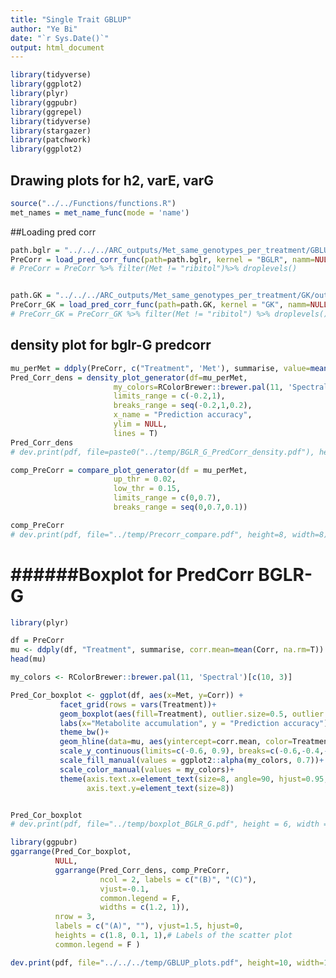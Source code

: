 ```yaml
---
title: "Single Trait GBLUP"
author: "Ye Bi"
date: "`r Sys.Date()`"
output: html_document
---
```


```r
library(tidyverse)
library(ggplot2)
library(plyr)
library(ggpubr)
library(ggrepel)
library(tidyverse)
library(stargazer)
library(patchwork)
library(ggplot2)
```

## Drawing plots for h2, varE, varG
```r
source("../../Functions/functions.R")
met_names = met_name_func(mode = 'name')
```

##Loading pred corr 
```r
path.bglr = "../../../ARC_outputs/Met_same_genotypes_per_treatment/GBLUP/outputs_GBLUP/"
PreCorr = load_pred_corr_func(path=path.bglr, kernel = "BGLR", namm=NULL)
# PreCorr = PreCorr %>% filter(Met != "ribitol")%>% droplevels()


path.GK = "../../../ARC_outputs/Met_same_genotypes_per_treatment/GK/outputs_GK/"
PreCorr_GK = load_pred_corr_func(path=path.GK, kernel = "GK", namm=NULL)
# PreCorr_GK = PreCorr_GK %>% filter(Met != "ribitol") %>% droplevels()
```


## density plot for bglr-G predcorr
```r
mu_perMet = ddply(PreCorr, c("Treatment", 'Met'), summarise, value=mean(Corr, na.rm=T))
Pred_Corr_dens = density_plot_generator(df=mu_perMet, 
                       my_colors=RColorBrewer::brewer.pal(11, 'Spectral')[c(10,3)],
                       limits_range = c(-0.2,1),
                       breaks_range = seq(-0.2,1,0.2), 
                       x_name = "Prediction accuracy",
                       ylim = NULL,
                       lines = T)
Pred_Corr_dens
# dev.print(pdf, file=paste0("../temp/BGLR_G_PredCorr_density.pdf"), height=4, width=8)
```

```r
comp_PreCorr = compare_plot_generator(df = mu_perMet, 
                       up_thr = 0.02, 
                       low_thr = 0.15,
                       limits_range = c(0,0.7),
                       breaks_range = seq(0,0.7,0.1))

comp_PreCorr
# dev.print(pdf, file="../temp/Precorr_compare.pdf", height=8, width=8)
```

# ######Boxplot for PredCorr BGLR-G
```r
library(plyr)

df = PreCorr
mu <- ddply(df, "Treatment", summarise, corr.mean=mean(Corr, na.rm=T))
head(mu)

my_colors <- RColorBrewer::brewer.pal(11, 'Spectral')[c(10, 3)]

Pred_Cor_boxplot <- ggplot(df, aes(x=Met, y=Corr)) + 
           facet_grid(rows = vars(Treatment))+
           geom_boxplot(aes(fill=Treatment), outlier.size=0.5, outlier.alpha = 0.7, lwd=0.3)+
           labs(x="Metabolite accumulation", y = "Prediction accuracy") +
           theme_bw()+
           geom_hline(data=mu, aes(yintercept=corr.mean, color=Treatment), linetype='solid', linewidth = 1)+
           scale_y_continuous(limits=c(-0.6, 0.9), breaks=c(-0.6,-0.4,-0.2, 0, 0.2,0.4,0.6, 0.8, 1)) +
           scale_fill_manual(values = ggplot2::alpha(my_colors, 0.7))+
           scale_color_manual(values = my_colors)+
           theme(axis.text.x=element_text(size=8, angle=90, hjust=0.95, vjust=0.2),
                 axis.text.y=element_text(size=8))


Pred_Cor_boxplot
# dev.print(pdf, file="../temp/boxplot_BGLR_G.pdf", height = 6, width = 10)
```

```r
library(ggpubr)
ggarrange(Pred_Cor_boxplot,  
          NULL,
          ggarrange(Pred_Corr_dens, comp_PreCorr,
                    ncol = 2, labels = c("(B)", "(C)"), 
                    vjust=-0.1, 
                    common.legend = F,
                    widths = c(1.2, 1)), 
          nrow = 3, 
          labels = c("(A)", ""), vjust=1.5, hjust=0,
          heights = c(1.8, 0.1, 1),# Labels of the scatter plot
          common.legend = F ) 

dev.print(pdf, file="../../../temp/GBLUP_plots.pdf", height=10, width=10)
```



